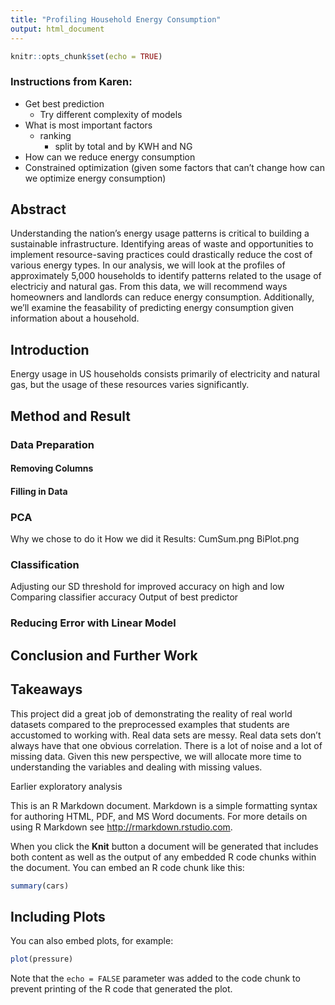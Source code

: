 ```yaml
---
title: "Profiling Household Energy Consumption"
output: html_document
---
```


```r
knitr::opts_chunk$set(echo = TRUE)
```

### Instructions from Karen:
- Get best prediction
  - Try different complexity of models
- What is most important factors
  - ranking
    - split by total and by KWH and NG
- How can we reduce energy consumption
- Constrained optimization (given some factors that can't change how can we optimize energy consumption)

## Abstract
Understanding the nation's energy usage patterns is critical to building a sustainable infrastructure. Identifying areas of waste and opportunities to implement resource-saving practices could drastically reduce the cost of various energy types. In our analysis, we will look at the profiles of approximately 5,000 households to identify patterns related to the usage of electriciy and natural gas. From this data, we will recommend ways homeowners and landlords can reduce energy consumption. Additionally, we'll examine the feasability of predicting energy consumption given information about a household.

## Introduction
Energy usage in US households consists primarily of electricity and natural gas, but the usage of these resources varies significantly.

## Method and Result

### Data Preparation
#### Removing Columns
#### Filling in Data


### PCA
Why we chose to do it
How we did it
Results: CumSum.png
BiPlot.png

### Classification
Adjusting our SD threshold for improved accuracy on high and low
Comparing classifier accuracy
Output of best predictor

### Reducing Error with Linear Model


## Conclusion and Further Work


## Takeaways
This project did a great job of demonstrating the reality of real world datasets compared to the preprocessed examples that students are accustomed to working with. Real data sets are messy. Real data sets don't always have that one obvious correlation. There is a lot of noise and a lot of missing data. Given this new perspective, we will allocate more time to understanding the variables and dealing with missing values.

Earlier exploratory analysis


This is an R Markdown document. Markdown is a simple formatting syntax for authoring HTML, PDF, and MS Word documents. For more details on using R Markdown see <http://rmarkdown.rstudio.com>.

When you click the **Knit** button a document will be generated that includes both content as well as the output of any embedded R code chunks within the document. You can embed an R code chunk like this:

```r
summary(cars)
```

## Including Plots

You can also embed plots, for example:

```r
plot(pressure)
```

Note that the `echo = FALSE` parameter was added to the code chunk to prevent printing of the R code that generated the plot.
